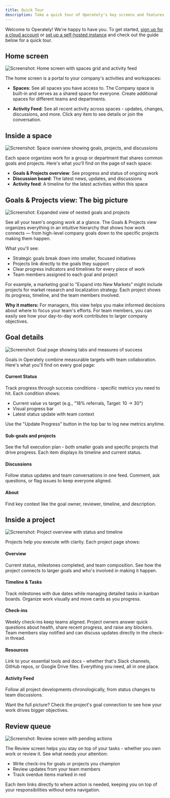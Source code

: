 ```yaml
---
title: Quick Tour
description: Take a quick tour of Operately's key screens and features.
---
```



<ImageEnhancer />

Welcome to Operately! We're happy to have you.
To get started, [sign up for a cloud account](https://operately.com) or [set up a self-hosted instance](/install) and check out the guide below for a quick tour.

## Home screen

![Screenshot: Home screen with spaces grid and activity feed](./home.png)

The home screen is a portal to your company's activities and workspaces:

- **Spaces**: See all spaces you have access to. The Company space is built-in and serves as a shared space for everyone. Create additional spaces for different teams and departments.

- **Activity Feed**: See all recent activity across spaces - updates, changes, discussions, and more. Click any item to see details or join the conversation.

## Inside a space

![Screenshot: Space overview showing goals, projects, and discussions](./space.png)

Each space organizes work for a group or department that shares common goals and projects. Here's what you'll find on the page of each space:

- **Goals & Projects overview**: See progress and status of ongoing work
- **Discussion board**: The latest news, updates, and discussions
- **Activity feed**: A timeline for the latest activities within this space

## Goals & Projects view: The big picture

![Screenshot: Expanded view of nested goals and projects](./goals-projects.png)

See all your team's ongoing work at a glance. The Goals & Projects view organizes everything in an intuitive hierarchy that shows how work connects — from high-level company goals down to the specific projects making them happen.

What you'll see:
- Strategic goals break down into smaller, focused initiatives
- Projects link directly to the goals they support
- Clear progress indicators and timelines for every piece of work
- Team members assigned to each goal and project

For example, a marketing goal to "Expand into New Markets" might include projects for market research and localization strategy. Each project shows its progress, timeline, and the team members involved.

**Why it matters:** For managers, this view helps you make informed decisions about where to focus your team's efforts. For team members, you can easily see how your day-to-day work contributes to larger company objectives.

## Goal details

![Screenshot: Goal page showing tabs and measures of success](./goal.png)

Goals in Operately combine measurable targets with team collaboration. Here's what you'll find on every goal page:

#### Current Status

Track progress through success conditions - specific metrics you need to hit. Each condition shows:

- Current value vs target (e.g., "18% referrals, Target: 10 → 30")
- Visual progress bar
- Latest status update with team context

Use the "Update Progress" button in the top bar to log new metrics anytime.

#### Sub-goals and projects

See the full execution plan - both smaller goals and specific projects that drive progress. Each item displays its timeline and current status.

#### Discussions
Follow status updates and team conversations in one feed. Comment, ask questions, or flag issues to keep everyone aligned.

#### About
Find key context like the goal owner, reviewer, timeline, and description.

## Inside a project

![Screenshot: Project overview with status and timeline](./project.png)

Projects help you execute with clarity. Each project page shows:

#### Overview

Current status, milestones completed, and team composition. See how the project connects to larger goals and who's involved in making it happen.

#### Timeline & Tasks

Track milestones with due dates while managing detailed tasks in kanban boards. Organize work visually and move cards as you progress.

#### Check-ins

Weekly check-ins keep teams aligned. Project owners answer quick questions about health, share recent progress, and raise any blockers. Team members stay notified and can discuss updates directly in the check-in thread.

#### Resources

Link to your essential tools and docs - whether that's Slack channels, GitHub repos, or Google Drive files. Everything you need, all in one place.

#### Activity Feed
Follow all project developments chronologically, from status changes to team discussions.

Want the full picture? Check the project's goal connection to see how your work drives bigger objectives.

## Review queue

![Screenshot: Review screen with pending actions](./review.png)

The Review screen helps you stay on top of your tasks - whether you own work or review it. See what needs your attention:

- Write check-ins for goals or projects you champion
- Review updates from your team members
- Track overdue items marked in red

Each item links directly to where action is needed, keeping you on top of your responsibilities without extra navigation.